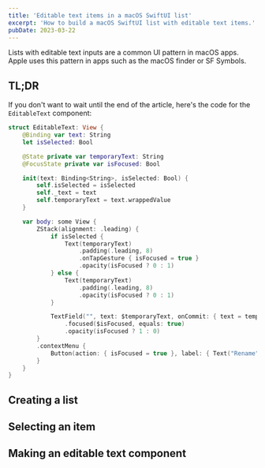 ```yaml
---
title: 'Editable text items in a macOS SwiftUI list'
excerpt: 'How to build a macOS SwiftUI list with editable text items.'
pubDate: 2023-03-22
---
```


Lists with editable text inputs are a common UI pattern in macOS apps. Apple uses this pattern in apps such as the macOS finder or SF Symbols.

## TL;DR

If you don't want to wait until the end of the article, here's the code for the `EditableText` component:

```swift
struct EditableText: View {
    @Binding var text: String
    let isSelected: Bool

    @State private var temporaryText: String
    @FocusState private var isFocused: Bool

    init(text: Binding<String>, isSelected: Bool) {
        self.isSelected = isSelected
        self._text = text
        self.temporaryText = text.wrappedValue
    }

    var body: some View {
        ZStack(alignment: .leading) {
            if isSelected {
                Text(temporaryText)
                    .padding(.leading, 8)
                    .onTapGesture { isFocused = true }
                    .opacity(isFocused ? 0 : 1)
            } else {
                Text(temporaryText)
                    .padding(.leading, 8)
                    .opacity(isFocused ? 0 : 1)
            }

            TextField("", text: $temporaryText, onCommit: { text = temporaryText })
                .focused($isFocused, equals: true)
                .opacity(isFocused ? 1 : 0)
        }
        .contextMenu {
            Button(action: { isFocused = true }, label: { Text("Rename") })
        }
    }
}
```

## Creating a list

## Selecting an item

## Making an editable text component
